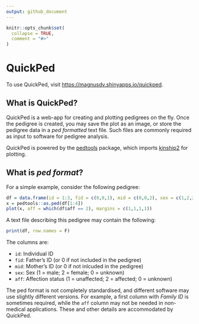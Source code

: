 ```yaml
---
output: github_document
---
```


<!-- README.md is generated from README.Rmd. Please edit that file -->

```r
knitr::opts_chunk$set(
  collapse = TRUE,
  comment = "#>"
)
```

# QuickPed

<!-- badges: start -->
<!-- badges: end -->

To use QuickPed, visit <https://magnusdv.shinyapps.io/quickped>.

## What is QuickPed?
QuickPed is a web-app for creating and plotting pedigrees on the fly. Once the pedigree is created, you may save the plot as an image, or store the pedigree data in a *ped formatted* text file. Such files are commonly required as input to software for pedigree analysis. 

QuickPed is powered by the [pedtools](https://CRAN.R-project.org/package=pedtools) package, which imports [kinship2](https://CRAN.R-project.org/package=kinship2) for plotting.



## What is *ped format*?
For a simple example, consider the following pedigree:
```r
df = data.frame(id = 1:3, fid = c(0,0,1), mid = c(0,0,2), sex = c(1,2,2), aff = c(1,1,2))
x = pedtools::as.ped(df[1:4])
plot(x, aff = which(df$aff == 2), margins = c(1,1,1,1))
```

A text file describing this pedigree may contain the following:

```r
print(df, row.names = F)
```

The columns are:

* `id`: Individual ID
* `fid`: Father's ID (or 0 if not included in the pedigree)
* `mid`: Mother's ID (or 0 if not inlcuded in the pedigree)
* `sex`: Sex (1 = male; 2 = female; 0 = unknown)
* `aff`: Affection status (1 = unaffected; 2 = affected; 0 = unknown)

The ped format is not completely standardised, and different software may use slightly different versions. For example, a first column with *Family ID* is sometimes required, while the `aff` column may not be needed in non-medical applications. These and other details are accommodated by QuickPed.
